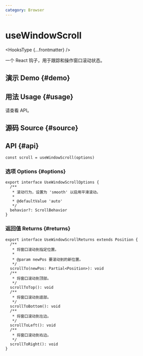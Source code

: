 ```yaml
---
category: Browser
---
```


# useWindowScroll


<HooksType {...frontmatter} />

一个 React 钩子，用于跟踪和操作窗口滚动状态。

## 演示 Demo \{#demo}


<App />

## 用法 Usage \{#usage}

请查看 API。

## 源码 Source \{#source}


<Source />

## API \{#api}

```tsx
const scroll = useWindowScroll(options)
```

### 选项 Options \{#options}

```tsx
export interface UseWindowScrollOptions {
  /**
   * 滚动行为，设置为 'smooth' 以启用平滑滚动。
   *
   * @defaultValue 'auto'
   */
  behavior?: ScrollBehavior
}
```

### 返回值 Returns \{#returns}

```tsx
export interface UseWindowScrollReturns extends Position {
  /**
   * 将窗口滚动到指定位置。
   *
   * @param newPos 要滚动到的新位置。
   */
  scrollTo(newPos: Partial<Position>): void
  /**
   * 将窗口滚动到顶部。
   */
  scrollToTop(): void
  /**
   * 将窗口滚动到底部。
   */
  scrollToBottom(): void
  /**
   * 将窗口滚动到左边。
   */
  scrollToLeft(): void
  /**
   * 将窗口滚动到右边。
   */
  scrollToRight(): void
}
```
